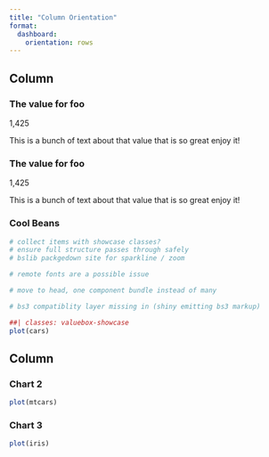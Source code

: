 ```yaml
---
title: "Column Orientation"
format:
  dashboard:
    orientation: rows
---
```

    
## Column {.flow}

:::{.valuebox showcase="bottom" icon="arrow-up-right"}

### The value for foo

1,425

This is a bunch of text about that value that is so great enjoy it!

:::
    
:::{.valuebox showcase="bottom" icon="arrow-up-right"}

### The value for foo

1,425

This is a bunch of text about that value that is so great enjoy it!

:::

### Cool Beans


```r
# collect items with showcase classes? 
# ensure full structure passes through safely
# bslib packgedown site for sparkline / zoom

# remote fonts are a possible issue

# move to head, one component bundle instead of many

# bs3 compatiblity layer missing in (shiny emitting bs3 markup)

##| classes: valuebox-showcase
plot(cars)
```

   
Column
-------------------------------------
   
### Chart 2

```r
plot(mtcars)
```   
 
### Chart 3
    
```r
plot(iris)
```
